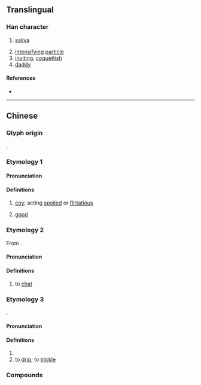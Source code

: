 {{character info}}
==Translingual==

===Han character===
{{Han char|rn=30|rad=口|as=10|sn=13|four=68027|canj=RCKN|ids=⿰口爹}}

# {{lb|mul|Cantonese}} [[saliva]]
# [[intensify]]ing [[particle]]
# [[inviting]], [[coquettish]]
# [[daddy]]

====References====
* {{Han ref|kx=0204.111|hdz=10669.070|uh=55F2|ud=22002|bh=DCDD|bd=56541}}

----

==Chinese==
{{zh-forms}}

===Glyph origin===
{{Han compound|口|爹|c1=s|c2=p|ls=psc}}.

===Etymology 1===

====Pronunciation====
{{zh-pron
|m=嗲
|m-s=nyia1
|c=de2
|c-t=ie2
|w=2tia
|cat=a
}}

====Definitions====
{{zh-hanzi}}

# {{lb|zh|dialectal}} [[coy]]; acting [[spoiled]] or [[flirtatious]]
# {{lb|zh|Wu}} [[good]]

===Etymology 2===
From {{der|yue|zhx-teo|-}} {{zh-l|茶|tê<sup>5</sup>|tea}}.

====Pronunciation====
{{zh-pron
|c=de1
|cat=v
}}

====Definitions====
{{zh-hanzi}}

# {{lb|zh|Cantonese}} to [[chat]]

===Etymology 3===
{{onomatopoeic|zh}}.

====Pronunciation====
{{zh-pron
|c=de4
|cat=v,a
}}

====Definitions====
{{zh-hanzi}} {{tlb|zh|Cantonese}}

# {{n-g|The sound of [[dripping]].}}
# to [[drip]]; to [[trickle]]

===Compounds===
{{zh-der|發嗲|嬌嗲|沙嗲|蚵嗲|嗲聲嗲氣|嗲吊|嗲嗲吊|唔嗲唔吊|口水多過嗲|嗲嗲渧|搭嗲|收嗲|席嗲|詐嗲|詐嬌弄嗲|唔啱嗲|啱嗲}}